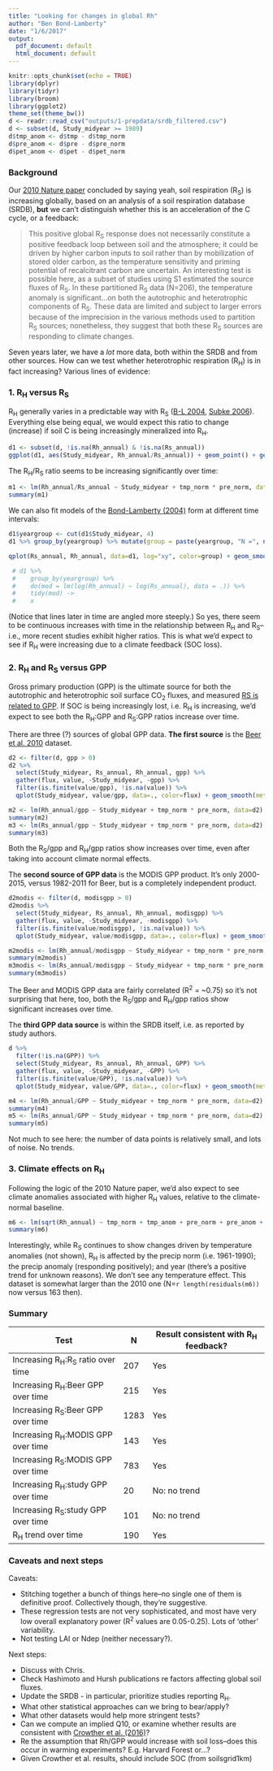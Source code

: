```yaml
---
title: "Looking for changes in global Rh"
author: "Ben Bond-Lamberty"
date: "1/6/2017"
output:
  pdf_document: default
  html_document: default
---
```


```r
knitr::opts_chunk$set(echo = TRUE)
library(dplyr)
library(tidyr)
library(broom)
library(ggplot2)
theme_set(theme_bw())
d <- readr::read_csv("outputs/1-prepdata/srdb_filtered.csv")
d <- subset(d, Study_midyear >= 1989)
d$tmp_anom <- d$tmp - d$tmp_norm
d$pre_anom <- d$pre - d$pre_norm
d$pet_anom <- d$pet - d$pet_norm
```

### Background

Our [2010 Nature paper](http://www.nature.com/nature/journal/v464/n7288/full/nature08930.html) concluded by saying yeah, soil respiration (R~S~) is increasing globally, based on an analysis of a soil respiration database (SRDB), **but** we can't distinguish whether this is an acceleration of the C cycle, or a feedback:

>This positive global R~S~ response does not necessarily constitute a positive feedback loop between soil and the atmosphere; it could be driven by higher carbon inputs to soil rather than by mobilization of stored older carbon, as the temperature sensitivity and priming potential of recalcitrant carbon are uncertain. An interesting test is possible here, as a subset of studies using S1 estimated the source fluxes of R~S~. In these partitioned R~S~ data (N=206), the temperature anomaly is significant...on both the autotrophic and heterotrophic components of R~S~. These data are limited and subject to larger errors because of the imprecision in the various methods used to partition R~S~ sources; nonetheless, they suggest that both these R~S~ sources are responding to climate changes.

Seven years later, we have a _lot_ more data, both within the SRDB and from other sources. How can we test whether heterotrophic respiration (R~H~) is in fact increasing? Various lines of evidence:

### 1. R~H~ versus R~S~

R~H~ generally varies in a predictable way with R~S~ ([B-L 2004](http://onlinelibrary.wiley.com/doi/10.1111/j.1365-2486.2004.00816.x/abstract), [Subke 2006](http://onlinelibrary.wiley.com/doi/10.1111/j.1365-2486.2006.01117.x/abstract)). Everything else being equal, we would expect this ratio to change (increase) if soil C is being increasingly mineralized into R~H~.

```r
d1 <- subset(d, !is.na(Rh_annual) & !is.na(Rs_annual))
ggplot(d1, aes(Study_midyear, Rh_annual/Rs_annual)) + geom_point() + geom_smooth(method = "lm") + annotate("text", x = 1991, y = 1, label = paste("N =", nrow(d1)))
```

The R~H~/R~S~ ratio seems to be increasing significantly over time:

```r
m1 <- lm(Rh_annual/Rs_annual ~ Study_midyear + tmp_norm * pre_norm, data=d1)
summary(m1)
```

We can also fit models of the [Bond-Lamberty (2004)](http://onlinelibrary.wiley.com/doi/10.1111/j.1365-2486.2004.00816.x/abstract) form at different time intervals:

```r
d1$yeargroup <- cut(d1$Study_midyear, 4)
d1 %>% group_by(yeargroup) %>% mutate(group = paste(yeargroup, "N =", n())) -> d1

qplot(Rs_annual, Rh_annual, data=d1, log="xy", color=group) + geom_smooth(method="lm", se = FALSE)

 # d1 %>%
 #    group_by(yeargroup) %>%
 #    do(mod = lm(log(Rh_annual) ~ log(Rs_annual), data = .)) %>%
 #    tidy(mod) ->
 #    x
```

(Notice that lines later in time are angled more steeply.) So yes, there seem to be continuous increases with time in the relationship between R~H~ and R~S~--i.e., more recent studies exhibit higher ratios. This is what we'd expect to see if R~H~ were increasing due to a climate feedback (SOC loss).

### 2. R~H~ and R~S~ versus GPP

Gross primary production (GPP) is the ultimate source for both the autotrophic and heterotrophic soil surface CO~2~ fluxes, and measured [RS is related to GPP](http://www.biogeosciences.net/7/1915/2010/). If SOC is being increasingly lost, i.e. R~H~ is increasing, we'd expect to see both the R~H~:GPP and R~S~:GPP ratios increase over time.

There are three (?) sources of global GPP data. **The first source** is the [Beer et al. 2010](http://www.sciencemag.org/cgi/content/short/329/5993/834) dataset.

```r
d2 <- filter(d, gpp > 0)
d2 %>% 
  select(Study_midyear, Rs_annual, Rh_annual, gpp) %>% 
  gather(flux, value, -Study_midyear, -gpp) %>%
  filter(is.finite(value/gpp), !is.na(value)) %>%
  qplot(Study_midyear, value/gpp, data=., color=flux) + geom_smooth(method = "lm") + coord_cartesian(ylim = c(0,4))

```

```r
m2 <- lm(Rh_annual/gpp ~ Study_midyear + tmp_norm * pre_norm, data=d2)
summary(m2)
m3 <- lm(Rs_annual/gpp ~ Study_midyear + tmp_norm * pre_norm, data=d2)
summary(m3)
```

Both the R~S~/gpp and R~H~/gpp ratios show increases over time, even after taking into account climate normal effects.

The **second source of GPP data** is the MODIS GPP product. It's only 2000-2015, versus 1982-2011 for Beer, but is a completely independent product.

```r
d2modis <- filter(d, modisgpp > 0)
d2modis %>% 
  select(Study_midyear, Rs_annual, Rh_annual, modisgpp) %>% 
  gather(flux, value, -Study_midyear, -modisgpp) %>%
  filter(is.finite(value/modisgpp), !is.na(value)) %>%
  qplot(Study_midyear, value/modisgpp, data=., color=flux) + geom_smooth(method = "lm") + coord_cartesian(ylim = c(0,4))

```

```r
m2modis <- lm(Rh_annual/modisgpp ~ Study_midyear + tmp_norm * pre_norm, data=d2modis)
summary(m2modis)
m3modis <- lm(Rs_annual/modisgpp ~ Study_midyear + tmp_norm * pre_norm, data=d2modis)
summary(m3modis)
```

The Beer and MODIS GPP data are fairly correlated (R^2^ = ~0.75) so it's not surprising that here, too, both the R~S~/gpp and R~H~/gpp ratios show significant increases over time.

The **third GPP data source** is within the SRDB itself, i.e. as reported by study authors.

```r
d %>% 
  filter(!is.na(GPP)) %>%
  select(Study_midyear, Rs_annual, Rh_annual, GPP) %>% 
  gather(flux, value, -Study_midyear, -GPP) %>%
  filter(is.finite(value/GPP), !is.na(value)) %>%
  qplot(Study_midyear, value/GPP, data=., color=flux) + geom_smooth(method = "lm")
```

```r
m4 <- lm(Rh_annual/GPP ~ Study_midyear + tmp_norm * pre_norm, data=d2)
summary(m4)
m5 <- lm(Rs_annual/GPP ~ Study_midyear + tmp_norm * pre_norm, data=d2)
summary(m5)
```

Not much to see here: the number of data points is relatively small, and lots of noise. No trends.

### 3. Climate effects on R~H~

Following the logic of the 2010 Nature paper, we'd also expect to see climate anomalies associated with higher R~H~ values, relative to the climate-normal baseline.

```r
m6 <- lm(sqrt(Rh_annual) ~ tmp_norm + tmp_anom + pre_norm + pre_anom + pet_norm + pet_anom + Study_midyear , data=d)
summary(m6)
```

Interestingly, while R~S~ continues to show changes driven by temperature anomalies (not shown), R~H~ is affected by the precip norm (i.e. 1961-1990); the precip anomaly (responding positively); and year (there's a positive trend for unknown reasons). We don't see any temperature effect. This dataset is somewhat larger than the 2010 one (N=`r length(residuals(m6))` now versus 163 then).

### Summary

Test  | N | Result consistent with R~H~ feedback?
------------- |  ------------- | -------------
Increasing R~H~:R~S~ ratio over time  | 207 | Yes
Increasing R~H~:Beer GPP over time  | 215 | Yes
Increasing R~S~:Beer GPP over time  | 1283 | Yes
Increasing R~H~:MODIS GPP over time  | 143 | Yes
Increasing R~S~:MODIS GPP over time  | 783 | Yes
Increasing R~H~:study GPP over time  | 20 | No: no trend
Increasing R~S~:study GPP over time  | 101 | No: no trend
R~H~ trend over time | 190 | Yes

### Caveats and next steps

Caveats:

* Stitching together a bunch of things here--no single one of them is definitive proof. Collectively though, they're suggestive.
* These regression tests are not very sophisticated, and most have very low overall explanatory power (R^2^ values are 0.05-0.25). Lots of 'other' variability.
* Not testing LAI or Ndep (neither necessary?).

Next steps:

* Discuss with Chris.
* Check Hashimoto and Hursh publications re factors affecting global soil fluxes.
* Update the SRDB - in particular, prioritize studies reporting R~H~.
* What other statistical approaches can we bring to bear/apply?
* What other datasets would help more stringent tests?
* Can we compute an implied Q10, or examine whether results are consistent with [Crowther et al. (2016)](http://www.nature.com/nature/journal/v540/n7631/full/nature20150.html)?
* Re the assumption that Rh/GPP would increase with soil loss--does this occur in warming experiments? E.g. Harvard Forest or...?
* Given Crowther et al. results, should include SOC (from soilsgrid1km)
